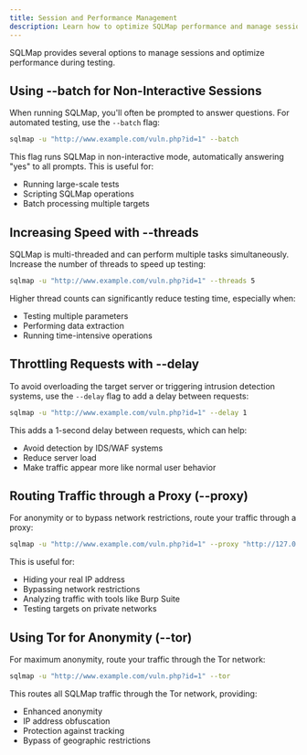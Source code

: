 ```yaml
---
title: Session and Performance Management
description: Learn how to optimize SQLMap performance and manage sessions effectively
---
```


SQLMap provides several options to manage sessions and optimize performance during testing.

## Using --batch for Non-Interactive Sessions

When running SQLMap, you'll often be prompted to answer questions. For automated testing, use the `--batch` flag:

```bash
sqlmap -u "http://www.example.com/vuln.php?id=1" --batch
```

This flag runs SQLMap in non-interactive mode, automatically answering "yes" to all prompts. This is useful for:
- Running large-scale tests
- Scripting SQLMap operations
- Batch processing multiple targets

## Increasing Speed with --threads

SQLMap is multi-threaded and can perform multiple tasks simultaneously. Increase the number of threads to speed up testing:

```bash
sqlmap -u "http://www.example.com/vuln.php?id=1" --threads 5
```

Higher thread counts can significantly reduce testing time, especially when:
- Testing multiple parameters
- Performing data extraction
- Running time-intensive operations


## Throttling Requests with --delay

To avoid overloading the target server or triggering intrusion detection systems, use the `--delay` flag to add a delay between requests:

```bash
sqlmap -u "http://www.example.com/vuln.php?id=1" --delay 1
```

This adds a 1-second delay between requests, which can help:
- Avoid detection by IDS/WAF systems
- Reduce server load
- Make traffic appear more like normal user behavior

## Routing Traffic through a Proxy (--proxy)

For anonymity or to bypass network restrictions, route your traffic through a proxy:

```bash
sqlmap -u "http://www.example.com/vuln.php?id=1" --proxy "http://127.0.0.1:8080"
```

This is useful for:
- Hiding your real IP address
- Bypassing network restrictions
- Analyzing traffic with tools like Burp Suite
- Testing targets on private networks

## Using Tor for Anonymity (--tor)

For maximum anonymity, route your traffic through the Tor network:

```bash
sqlmap -u "http://www.example.com/vuln.php?id=1" --tor
```

This routes all SQLMap traffic through the Tor network, providing:
- Enhanced anonymity
- IP address obfuscation
- Protection against tracking
- Bypass of geographic restrictions

